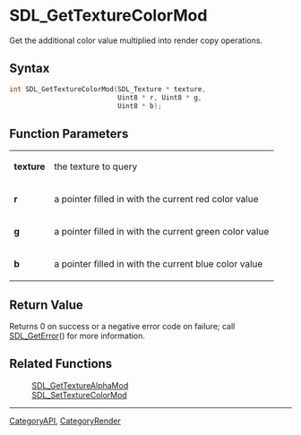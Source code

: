 = SDL_GetTextureColorMod =

Get the additional color value multiplied into render copy operations.

== Syntax ==

<syntaxhighlight lang='c'>
int SDL_GetTextureColorMod(SDL_Texture * texture,
                           Uint8 * r, Uint8 * g,
                           Uint8 * b);
</syntaxhighlight>

== Function Parameters ==

{|
|'''texture'''
|the texture to query
|-
|'''r'''
|a pointer filled in with the current red color value
|-
|'''g'''
|a pointer filled in with the current green color value
|-
|'''b'''
|a pointer filled in with the current blue color value
|}

== Return Value ==

Returns 0 on success or a negative error code on failure; call
[[SDL_GetError]]() for more information.



== Related Functions ==

:[[SDL_GetTextureAlphaMod]]
:[[SDL_SetTextureColorMod]]

----
[[CategoryAPI]], [[CategoryRender]]


